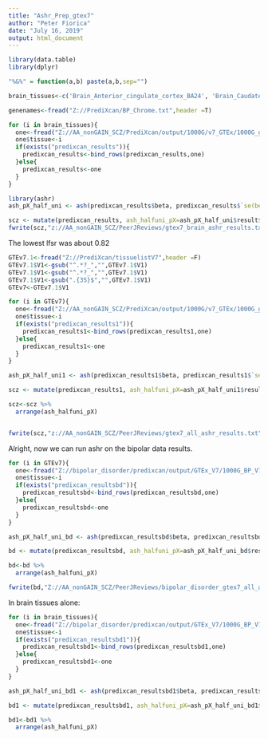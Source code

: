 ---
title: "Ashr_Prep_gtex7"
author: "Peter Fiorica"
date: "July 16, 2019"
output: html_document
---

```{r}
library(data.table)
library(dplyr)

"%&%" = function(a,b) paste(a,b,sep="")

brain_tissues<-c('Brain_Anterior_cingulate_cortex_BA24', 'Brain_Caudate_basal_ganglia', 'Brain_Cerebellar_Hemisphere', 'Brain_Cerebellum', 'Brain_Cortex','Brain_Frontal_Cortex_BA9', 'Brain_Hippocampus', 'Brain_Hypothalamus', 'Brain_Nucleus_accumbens_basal_ganglia', 'Brain_Putamen_basal_ganglia')

genenames<-fread("Z://PrediXcan/BP_Chrome.txt",header =T)
```

```{r}
for (i in brain_tissues){
  one<-fread("Z://AA_nonGAIN_SCZ/PrediXcan/output/1000G/v7_GTEx/1000G_gtex_v7_"%&% i %&%"_imputed_europeans_tw_0.5_signif.db_association.txt", header = T)
  one$tissue<-i
  if(exists("predixcan_results")){
    predixcan_results<-bind_rows(predixcan_results,one)
  }else{
    predixcan_results<-one
  }
}
```

```{r}
library(ashr)
ash_pX_half_uni <- ash(predixcan_results$beta, predixcan_results$`se(beta)`, mixcompdist = 'halfuniform', method='fdr')

scz <- mutate(predixcan_results, ash_halfuni_pX=ash_pX_half_uni$result$lfdr)
fwrite(scz,"z://AA_nonGAIN_SCZ/PeerJReviews/gtex7_brain_ashr_results.txt", col.names=T, row.names=F, quote =F, sep = "\t")

```
The lowest lfsr was about 0.82


```{r}
GTEv7.1<-fread("Z://PrediXcan/tissuelistV7",header =F)
GTEv7.1$V1<-gsub("^.*?_","",GTEv7.1$V1)
GTEv7.1$V1<-gsub("^.*?_","",GTEv7.1$V1)
GTEv7.1$V1<-gsub(".{35}$","",GTEv7.1$V1)
GTEv7<-GTEv7.1$V1

for (i in GTEv7){
  one<-fread("Z://AA_nonGAIN_SCZ/PrediXcan/output/1000G/v7_GTEx/1000G_gtex_v7_"%&% i %&%"_imputed_europeans_tw_0.5_signif.db_association.txt", header = T)
  one$tissue<-i
  if(exists("predixcan_results1")){
    predixcan_results1<-bind_rows(predixcan_results1,one)
  }else{
    predixcan_results1<-one
  }
}

ash_pX_half_uni1 <- ash(predixcan_results1$beta, predixcan_results1$`se(beta)`, mixcompdist = 'halfuniform', method='fdr')

scz <- mutate(predixcan_results1, ash_halfuni_pX=ash_pX_half_uni1$result$lfdr)

scz<-scz %>%
  arrange(ash_halfuni_pX)


fwrite(scz,"z://AA_nonGAIN_SCZ/PeerJReviews/gtex7_all_ashr_results.txt", col.names=T, row.names=F, quote =F, sep = "\t")
```

Alright, now we can run ashr on the bipolar data results.

```{r}

for (i in GTEv7){
  one<-fread("Z://bipolar_disorder/predixcan/output/GTEx_V7/1000G_BP_V7_correctphenogtex_v7_"%&% i %&%"_imputed_europeans_tw_0.5_signif.db_association.txt", header = T)
  one$tissue<-i
  if(exists("predixcan_resultsbd")){
    predixcan_resultsbd<-bind_rows(predixcan_resultsbd,one)
  }else{
    predixcan_resultsbd<-one
  }
}

ash_pX_half_uni_bd <- ash(predixcan_resultsbd$beta, predixcan_resultsbd$`se(beta)`, mixcompdist = 'halfuniform', method='fdr')

bd <- mutate(predixcan_resultsbd, ash_halfuni_pX=ash_pX_half_uni_bd$result$lfdr)

bd<-bd %>%
  arrange(ash_halfuni_pX)

fwrite(bd,"Z://AA_nonGAIN_SCZ/PeerJReviews/bipolar_disorder_gtex7_all_ashr_results.txt", col.names = T, row.names = F, sep = "\t", quote = F)
```

In brain tissues alone:
```{r}

for (i in brain_tissues){
  one<-fread("Z://bipolar_disorder/predixcan/output/GTEx_V7/1000G_BP_V7_correctphenogtex_v7_"%&% i %&%"_imputed_europeans_tw_0.5_signif.db_association.txt", header = T)
  one$tissue<-i
  if(exists("predixcan_resultsbd1")){
    predixcan_resultsbd1<-bind_rows(predixcan_resultsbd1,one)
  }else{
    predixcan_resultsbd1<-one
  }
}

ash_pX_half_uni_bd1 <- ash(predixcan_resultsbd1$beta, predixcan_resultsbd1$`se(beta)`, mixcompdist = 'halfuniform', method='fdr')

bd1 <- mutate(predixcan_resultsbd1, ash_halfuni_pX=ash_pX_half_uni_bd1$result$lfdr)

bd1<-bd1 %>%
  arrange(ash_halfuni_pX)

```